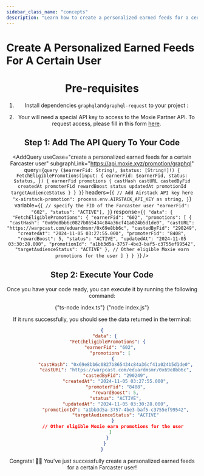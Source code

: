 ```yaml
---
sidebar_class_name: "concepts"
description: "Learn how to create a personalized earned feeds for a certain user."
---
```



# Create A Personalized Earned Feeds For A Certain User

<Header
  useCase="create a personalized earned feeds for a certain Farcaster user"
  apiName="Moxie Partner"
/>

# Pre-requisites

1. Install dependencies `graphql`and`graphql-request` to your project :

<Install dependencies="graphql graphql-request" />

2. Your will need a special API key to access to the Moxie Partner API. To request access, please fill in this form [here](https://forms.gle/eRQ6uiCzica2J6qo8).

## Step 1: Add The API Query To Your Code

<AddQuery
  useCase="create a personalized earned feeds for a certain Farcaster user"
  subgraphLink="https://api.moxie.xyz/promotion/graphql"
  query={`query ($earnerFid: String!, $status: [String!]!) {
  FetchEligiblePromotions(input: {
    earnerFid: $earnerFid,
    status: $status,
  }) {
    earnerFid
    promotions {
      castHash
      castURL
      castedByFid
      createdAt
      promoterFid
      rewardBoost
      status
      updatedAt
      promotionId
      targetAudienceStatus
    }
  }
}`}
  headers={`{
  // Add Airstack API key here
  "x-airstack-promotion": process.env.AIRSTACK_API_KEY as string,
}`}
  variable={`{
  // specify the FID of the Farcaster user
  "earnerFid": "602",
  "status": "ACTIVE"],
}`}
  response={`{
  "data": {
    "FetchEligiblePromotions": {
      "earnerFid": "602",
      "promotions": [
        {
          "castHash": "0x69e8bb6c0827b865434c84a36cf41a024b5d1de0",
          "castURL": "https://warpcast.com/eduardmsmr/0x69e8bb6c",
          "castedByFid": "290249",
          "createdAt": "2024-11-05 03:27:55.000",
          "promoterFid": "8408",
          "rewardBoost": 5,
          "status": "ACTIVE",
          "updatedAt": "2024-11-05 03:30:28.000",
          "promotionId": "a1bb3d5a-3757-4be3-baf5-c3755ef99542",
          "targetAudienceStatus": "ACTIVE"
        },
        // Other eligible Moxie earn promotions for the user
      ]
    }
  }
}`}
/>

## Step 2: Execute Your Code

Once you have your code ready, you can execute it by running the following command:

<Tabs>
  <TabItem value="ts" label="TypeScript">
    <CodeBlock language="sh">{"ts-node index.ts"}</CodeBlock>
  </TabItem>
  <TabItem value="js" label="JavaScript">
    <CodeBlock language="sh">{"node index.js"}</CodeBlock>
  </TabItem>
</Tabs>

If it runs successfully, you should see the data returned in the terminal:

```json
{
  "data": {
    "FetchEligiblePromotions": {
      "earnerFid": "602",
      "promotions": [
        {
          "castHash": "0x69e8bb6c0827b865434c84a36cf41a024b5d1de0",
          "castURL": "https://warpcast.com/eduardmsmr/0x69e8bb6c",
          "castedByFid": "290249",
          "createdAt": "2024-11-05 03:27:55.000",
          "promoterFid": "8408",
          "rewardBoost": 5,
          "status": "ACTIVE",
          "updatedAt": "2024-11-05 03:30:28.000",
          "promotionId": "a1bb3d5a-3757-4be3-baf5-c3755ef99542",
          "targetAudienceStatus": "ACTIVE"
        }
        // Other eligible Moxie earn promotions for the user
      ]
    }
  }
}
```

Congrats! 🥳🎉 You've just successfully create a personalized earned feeds for a certain Farcaster user!

<DeveloperSupport />

